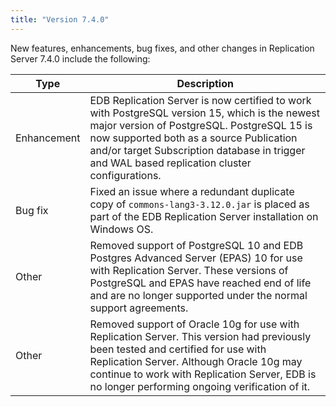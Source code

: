 ```yaml
---
title: "Version 7.4.0"
---
```



New features, enhancements, bug fixes, and other changes in Replication Server 7.4.0 include the following:

| Type    | Description |
| ------- |------------ |
| Enhancement  | EDB Replication Server is now certified to work with PostgreSQL version 15, which is the newest major version of PostgreSQL. PostgreSQL 15 is now supported both as a source Publication and/or target Subscription database in trigger and WAL based replication cluster configurations.  |
| Bug fix      | Fixed an issue where a redundant duplicate copy of `commons-lang3-3.12.0.jar` is placed as part of the EDB Replication Server installation on Windows OS. |
| Other   | Removed support of PostgreSQL 10 and EDB Postgres Advanced Server (EPAS) 10 for use with Replication Server. These versions of PostgreSQL and EPAS have reached end of life and are no longer supported under the normal support agreements. |
| Other   | Removed support of Oracle 10g for use with Replication Server. This version had previously been tested and certified for use with Replication Server. Although Oracle 10g may continue to work with Replication Server, EDB is no longer performing ongoing verification of it. |
